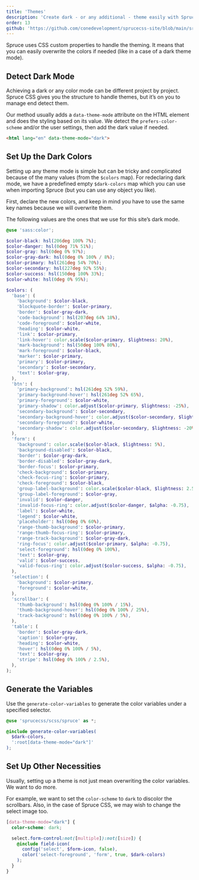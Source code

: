 ```yaml
---
title: 'Themes'
description: 'Create dark - or any additional - theme easily with Spruce CSS and custom CSS properties.'
order: 13
github: 'https://github.com/conedevelopment/sprucecss-site/blob/main/src/docs/customization/themes.mdx'
---
```


<p class="lead">Spruce uses CSS custom properties to handle the theming. It means that you can easily overwrite the colors if needed (like in a case of a dark theme mode).</p>

## Detect Dark Mode

Achieving a dark or any color mode can be different project by project. Spruce CSS gives you the structure to handle themes, but it’s on you to manage end detect them.

Our method usually adds a `data-theme-mode` attribute on the HTML element and does the styling based on its value. We detect the `prefers-color-scheme` and/or the user settings, then add the dark value if needed.

```html
<html lang="en" data-theme-mode="dark">
```

## Set Up the Dark Colors

Setting up any theme mode is simple but can be tricky and complicated because of the many values (from the `$colors` map). For redeclaring dark mode, we have a predefined empty `$dark-colors` map which you can use when importing Spruce (but you can use any object you like).

First, declare the new colors, and keep in mind you have to use the same key names because we will overwrite them.

The following values are the ones that we use for this site’s dark mode.

```scss
@use 'sass:color';

$color-black: hsl(206deg 100% 7%);
$color-danger: hsl(0deg 71% 51%);
$color-gray: hsl(0deg 0% 97%);
$color-gray-dark: hsl(0deg 0% 100% / 8%);
$color-primary: hsl(261deg 54% 70%);
$color-secondary: hsl(227deg 92% 55%);
$color-success: hsl(150deg 100% 33%);
$color-white: hsl(0deg 0% 95%);

$colors: (
  'base': (
    'background': $color-black,
    'blockquote-border': $color-primary,
    'border': $color-gray-dark,
    'code-background': hsl(207deg 64% 18%),
    'code-foreground': $color-white,
    'heading': $color-white,
    'link': $color-primary,
    'link-hover': color.scale($color-primary, $lightness: 20%),
    'mark-background': hsl(50deg 100% 80%),
    'mark-foreground': $color-black,
    'marker': $color-primary,
    'primary': $color-primary,
    'secondary': $color-secondary,
    'text': $color-gray,
  ),
  'btn': (
    'primary-background': hsl(261deg 52% 59%),
    'primary-background-hover': hsl(261deg 52% 65%),
    'primary-foreground': $color-white,
    'primary-shadow': color.adjust($color-primary, $lightness: -25%),
    'secondary-background': $color-secondary,
    'secondary-background-hover': color.adjust($color-secondary, $lightness: 5%),
    'secondary-foreground': $color-white,
    'secondary-shadow': color.adjust($color-secondary, $lightness: -20%),
  ),
  'form': (
    'background': color.scale($color-black, $lightness: 5%),
    'background-disabled': $color-black,
    'border': $color-gray-dark,
    'border-disabled': $color-gray-dark,
    'border-focus': $color-primary,
    'check-background': $color-primary,
    'check-focus-ring': $color-primary,
    'check-foreground': $color-black,
    'group-label-background': color.scale($color-black, $lightness: 2.5%),
    'group-label-foreground': $color-gray,
    'invalid': $color-danger,
    'invalid-focus-ring': color.adjust($color-danger, $alpha: -0.75),
    'label': $color-white,
    'legend': $color-white,
    'placeholder': hsl(0deg 0% 60%),
    'range-thumb-background': $color-primary,
    'range-thumb-focus-ring': $color-primary,
    'range-track-background': $color-gray-dark,
    'ring-focus': color.adjust($color-primary, $alpha: -0.75),
    'select-foreground': hsl(0deg 0% 100%),
    'text': $color-gray,
    'valid': $color-success,
    'valid-focus-ring': color.adjust($color-success, $alpha: -0.75),
  ),
  'selection': (
    'background': $color-primary,
    'foreground': $color-white,
  ),
  'scrollbar': (
    'thumb-background': hsl(0deg 0% 100% / 15%),
    'thumb-background-hover': hsl(0deg 0% 100% / 25%),
    'track-background': hsl(0deg 0% 100% / 5%),
  ),
  'table': (
    'border': $color-gray-dark,
    'caption': $color-gray,
    'heading': $color-white,
    'hover': hsl(0deg 0% 100% / 5%),
    'text': $color-gray,
    'stripe': hsl(0deg 0% 100% / 2.5%),
  ),
);
```

## Generate the Variables

Use the `generate-color-variables` to generate the color variables under a specified selector.

```scss
@use 'sprucecss/scss/spruce' as *;

@include generate-color-variables(
  $dark-colors,
  ':root[data-theme-mode="dark"]'
);
```

## Set Up Other Necessities

Usually, setting up a theme is not just mean overwriting the color variables. We want to do more.

For example, we want to set the `color-scheme` to `dark` to discolor the scrollbars. Also, in the case of Spruce CSS, we may wish to change the select image too.

```scss
[data-theme-mode="dark"] {
  color-scheme: dark;

  select.form-control:not([multiple]):not([size]) {
    @include field-icon(
      config('select', $form-icon, false),
      color('select-foreground', 'form', true, $dark-colors)
    );
  }
}
```
